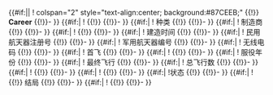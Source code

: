 <includeonly>{{#if:{{{type|}}}||
! colspan="2" style="text-align:center; background:#87CEEB;" {{!}} '''Career'''
{{!}}-
}}
{{#if:{{{other names|}}}|
! {{nowrap|其他名称}}
{{!}} {{{other names}}}
{{!}}-
}}
{{#if:{{{type|}}}|
! 种类
{{!}} {{{type}}}
{{!}}-
}}
{{#if:{{{manufacturer|}}}|
! 制造商
{{!}} {{{manufacturer}}}
{{!}}-
}}
{{#if:{{{construction number|}}}|
! {{nowrap|建造编号}}
{{!}} {{{construction number}}}
{{!}}-
}}
{{#if:{{{construction date|}}}|
! 建造时间
{{!}} {{{construction date}}}
{{!}}-
}}
{{#if:{{{civil registration|}}}|
! 民用航天器注册号
{{!}} {{{civil registration}}}
{{!}}-
}}
{{#if:{{{military serial|}}}|
! 军用航天器编号
{{!}} {{{military serial}}}
{{!}}-
}}
{{#if:{{{radio code|}}}|
! 无线电码
{{!}} {{{radio code}}}
{{!}}-
}}
{{#if:{{{first flight|}}}|
! 首飞
{{!}} {{{first flight}}}
{{!}}-
}}
{{#if:{{{owners|<noinclude>-</noinclude>}}}|
! {{nowrap|所有者以及运营商}}
{{!}} {{{owners}}}
{{!}}-
}}
{{#if:{{{in service|}}}|
! 服役年份
{{!}} {{{in service}}}
{{!}}-
}}
{{#if:{{{last flight|}}}|
! 最终飞行
{{!}} {{{last flight}}}
{{!}}-
}}
{{#if:{{{flights|}}}|
! 总飞行数
{{!}} {{{flights}}}
{{!}}-
}}
{{#if:{{{total hours|}}}|
! {{nowrap|总飞行时长}}
{{!}} {{{total hours}}}
{{!}}-
}}
{{#if:{{{total distance|}}}|
! {{nowrap|总飞行距离}}
{{!}} {{{total distance}}}
{{!}}-
}}
{{#if:{{{status|<noinclude>-</noinclude>}}}|
!状态
{{!}} {{{status}}}
{{!}}-
}}
{{#if:{{{fate|}}}|
! {{!}} 结局
{{!}} {{{fate}}}
{{!}}-
}}
{{#if:{{{preservation|}}}|
! {{nowrap|被保存于}}
{{!}} {{{preservation}}}
{{!}}-
}}</includeonly><noinclude>
{{Documentation}}
<!--Please add this template's categories to the /doc subpage, not here - thanks!-->
</noinclude>